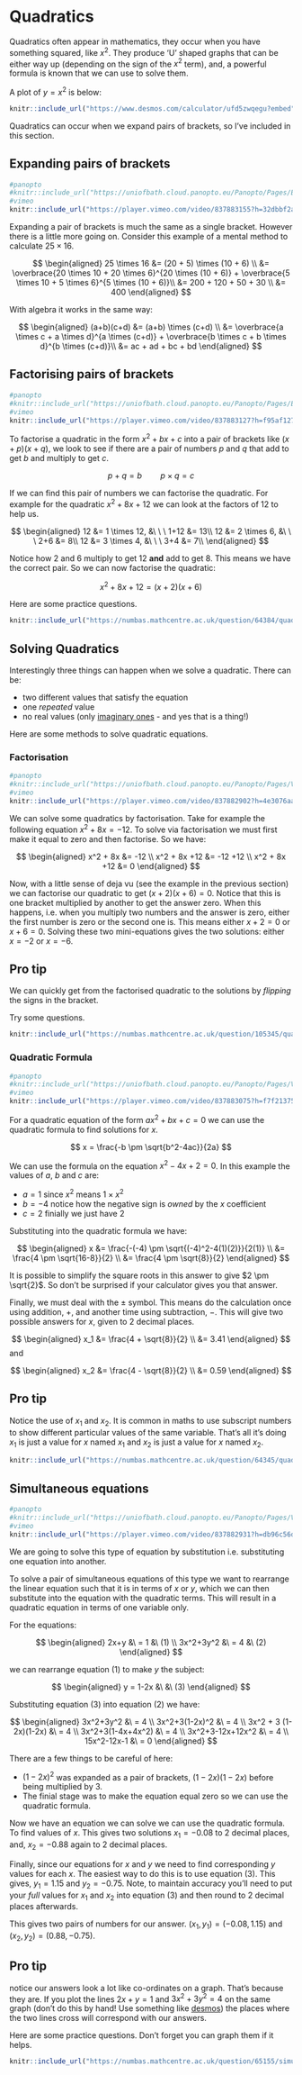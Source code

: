 # Quadratics

Quadratics often appear in mathematics, they occur when you have something squared, like $x^2$. They produce 'U' shaped graphs that can be either way up (depending on the sign of the $x^2$ term), and, a powerful formula is known that we can use to solve them.

A plot of $y=x^2$ is below:

```r
knitr::include_url("https://www.desmos.com/calculator/ufd5zwqegu?embed")
```

Quadratics can occur when we expand pairs of brackets, so I've included in this section.

## Expanding pairs of brackets

```r
#panopto
#knitr::include_url("https://uniofbath.cloud.panopto.eu/Panopto/Pages/Embed.aspx?id=7f1f15a0-c8f5-4690-be57-af1900d6772b&autoplay=false&offerviewer=true&showtitle=true&showbrand=true&captions=false&interactivity=all", height="405px")
#vimeo
knitr::include_url("https://player.vimeo.com/video/837883155?h=32dbbf2a61", height="405px")
```

Expanding a pair of brackets is much the same as a single bracket. However there is a little more going on. Consider this example of a mental method to calculate $25 \times 16$.

$$
\begin{aligned} 25 \times 16 &= (20 + 5) \times (10 + 6) \\
&= \overbrace{20 \times 10 + 20 \times 6}^{20 \times (10 + 6)} + \overbrace{5 \times 10 + 5 \times 6}^{5 \times (10 + 6)}\\
&= 200 + 120 + 50 + 30 \\
&= 400
\end{aligned}
$$

With algebra it works in the same way:

$$
\begin{aligned} (a+b)(c+d) &= (a+b) \times (c+d) \\
&= \overbrace{a \times c + a \times d}^{a \times (c+d)} + \overbrace{b \times c + b \times d}^{b \times (c+d)}\\
&= ac + ad + bc + bd
\end{aligned}
$$

## Factorising pairs of brackets

```r
#panopto
#knitr::include_url("https://uniofbath.cloud.panopto.eu/Panopto/Pages/Embed.aspx?id=a20516c1-acee-4f45-b4d3-af1900d68850&autoplay=false&offerviewer=true&showtitle=true&showbrand=true&captions=false&interactivity=all", height="405px")
#vimeo
knitr::include_url("https://player.vimeo.com/video/837883127?h=f95af1271e", height="405px")
```

To factorise a quadratic in the form $x^2 +bx +c$ into a pair of brackets like $(x+p)(x+q)$, we look to see if there are a pair of numbers $p$ and $q$ that add to get $b$ and multiply to get $c$.

$$
p+q = b \quad \quad p \times q = c
$$

If we can find this pair of numbers we can factorise the quadratic. For example for the quadratic $x^2 + 8x +12$ we can look at the factors of $12$ to help us.

$$
\begin{aligned} 12 &= 1 \times 12, &\ \  \  1+12 &= 13\\
12 &= 2 \times 6, &\ \  \  2+6 &= 8\\
12 &= 3 \times 4, &\ \  \  3+4 &= 7\\
\end{aligned}
$$

Notice how $2$ and $6$ multiply to get $12$ **and** add to get $8$. This means we have the correct pair. So we can now factorise the quadratic:

$$
x^2 + 8x +12 = (x+2)(x+6)
$$

Here are some practice questions. 

```r
knitr::include_url("https://numbas.mathcentre.ac.uk/question/64384/quadratics-factorisation-1/embed/?token=1e79515a-591e-457e-afe3-d82103bb02e9", height="800px")
```

## Solving Quadratics

Interestingly three things can happen when we solve a quadratic. There can be:

- two different values that satisfy the equation
- one *repeated* value
- no real values (only [imaginary ones](https://en.wikipedia.org/wiki/Imaginary_number) - and yes that is a thing!)

Here are some methods to solve quadratic equations.

### Factorisation

```r
#panopto
#knitr::include_url("https://uniofbath.cloud.panopto.eu/Panopto/Pages/Viewer.aspx?id=cd7ea996-68f5-45ec-b525-afa400db1a82&autoplay=false&offerviewer=true&showtitle=true&showbrand=true&captions=false&interactivity=all", height="405px")
#vimeo
knitr::include_url("https://player.vimeo.com/video/837882902?h=4e3076aaa0", height="405px")
```

We can solve some quadratics by factorisation. Take for example the following equation $x^2 + 8x = -12$. To solve via factorisation we must first make it equal to zero and then factorise. So we have:

$$
\begin{aligned} x^2 + 8x &= -12 \\
x^2 + 8x +12 &= -12 +12 \\
x^2 + 8x +12 &= 0
\end{aligned}
$$

Now, with a little sense of deja vu (see the example in the previous section) we can factorise our quadratic to get $(x+2)(x+6)=0$. Notice that this is one bracket multiplied by another to get the answer zero. When this happens, i.e. when you multiply two numbers and the answer is zero, either the first number is zero or the second one is. This means either $x+2=0$ or $x+6=0$. Solving these two mini-equations gives the two solutions: either $x=-2$ or $x=-6$. 

:::{.callout-tip}
## Pro tip

We can quickly get from the factorised quadratic to the solutions by *flipping* the signs in the bracket. 
:::

Try some questions. 

```r
knitr::include_url("https://numbas.mathcentre.ac.uk/question/105345/quadratics-solving-by-factorisation/embed/?token=84458480-2b4c-4902-9920-c43792afedcd", height="800px")
```

### Quadratic Formula

```r
#panopto
#knitr::include_url("https://uniofbath.cloud.panopto.eu/Panopto/Pages/Viewer.aspx?id=af94dc7d-68a8-456e-9d20-afa400db1a80&autoplay=false&offerviewer=true&showtitle=true&showbrand=true&captions=false&interactivity=all", height="405px")
#vimeo
knitr::include_url("https://player.vimeo.com/video/837883075?h=f7f2137541", height="405px")
```

For a quadratic equation of the form $ax^2 + bx + c = 0$ we can use the quadratic formula to find solutions for $x$.

$$
x = \frac{-b \pm \sqrt{b^2-4ac}}{2a}
$$

We can use the formula on the equation $x^2 -4x +2 = 0$. In this example the values of $a$, $b$ and $c$ are:

- $a=1$ since $x^2$ means $1 \times x^2$
- $b=-4$ notice how the negative sign is *owned* by the $x$ coefficient
- $c=2$ finially we just have $2$

Substituting into the quadratic formula we have:

$$
\begin{aligned} x &= \frac{-(-4) \pm \sqrt{(-4)^2-4(1)(2)}}{2(1)} \\
&= \frac{4 \pm \sqrt{16-8}}{2} \\
&= \frac{4 \pm \sqrt{8}}{2}
\end{aligned}
$$

It is possible to simplify the square roots in this answer to give $2 \pm \sqrt{2}$. So don't be surprised if your calculator gives you that answer.

Finally, we must deal with the $\pm$ symbol. This means do the calculation once using addition, $+$, and another time using subtraction, $-$. This will give two possible answers for $x$, given to $2$ decimal places.

$$
\begin{aligned} x_1 &= \frac{4 + \sqrt{8}}{2} \\
&= 3.41
\end{aligned}
$$
and

$$
\begin{aligned} x_2 &= \frac{4 - \sqrt{8}}{2} \\
&= 0.59
\end{aligned}
$$

:::{.callout-tip}
## Pro tip

Notice the use of $x_1$ and $x_2$. It is common in maths to use subscript numbers to show different particular values of the same variable. That's all it's doing $x_1$ is just a value for $x$ named $x_1$ and $x_2$ is just a value for $x$ named $x_2$.

:::

```r
knitr::include_url("https://numbas.mathcentre.ac.uk/question/64345/quadratics-using-the-quadratic-formula/embed/?token=df746faf-a094-4dd6-8e2b-19ae44306fc8", height="800px")
```

## Simultaneous equations

```r
#panopto
#knitr::include_url("https://uniofbath.cloud.panopto.eu/Panopto/Pages/Viewer.aspx?id=34c760ea-bc25-4f73-a70c-afa400db1a84&autoplay=false&offerviewer=true&showtitle=true&showbrand=true&captions=false&interactivity=all", height="405px")
#vimeo
knitr::include_url("https://player.vimeo.com/video/837882931?h=db96c56d1f", height="405px")
```

We are going to solve this type of equation by substitution i.e. substituting one equation into another.

To solve a pair of simultaneous equations of this type we want to rearrange the linear equation such that it is in terms of $x$ or $y$, which we can then substitute into the equation with the quadratic terms. This will result in a quadratic equation in terms of one variable only.

For the equations:

$$
\begin{aligned} 2x+y &\ = 1  &\ (1) \\ 
3x^2+3y^2 &\ = 4 &\ (2)
\end{aligned}
$$

we can rearrange equation $(1)$ to make $y$ the subject:

$$
\begin{aligned} y = 1-2x &\ &\ (3) \end{aligned}
$$

Substituting equation $(3)$ into equation $(2)$ we have:

$$
\begin{aligned}
3x^2+3y^2 &\ = 4 \\
3x^2+3(1-2x)^2 &\ = 4 \\
3x^2 + 3 (1-2x)(1-2x) &\ = 4 \\
3x^2+3(1-4x+4x^2) &\ = 4 \\
3x^2+3-12x+12x^2 &\ = 4 \\
15x^2-12x-1 &\ = 0
\end{aligned}
$$

:::{.callout-warning}
There are a few things to be careful of here:

* $(1-2x)^2$ was expanded as a pair of brackets, $(1-2x)(1-2x)$ before being multiplied by $3$.
* The finial stage was to make the equation equal zero so we can use the quadratic formula.
:::

Now we have an equation we can solve we can use the quadratic formula. To find values of $x$. This gives two solutions $x_1 = -0.08$ to 2 decimal places, and, $x_2 = -0.88$ again to 2 decimal places.

Finally, since our equations for $x$ and $y$ we need to find corresponding $y$ values for each $x$. The easiest way to do this is to use equation $(3)$. This gives, $y_1 =1.15$ and $y_2 = -0.75$. Note, to maintain accuracy you'll need to put your *full* values for $x_1$ and $x_2$ into equation (3) and then round to $2$ decimal places afterwards.

This gives two pairs of numbers for our answer. $(x_1,y_1) = (-0.08,1.15)$ and $(x_2,y_2)=(0.88,-0.75)$.

:::{.callout-tip}
## Pro tip

notice our answers look a lot like co-ordinates on a graph. That's because they are. If you plot the lines $2x+y = 1$ and $3x^2+3y^2 = 4$ on the same graph (don't do this by hand! Use something like [desmos](https://www.desmos.com/calculator)) the places where the two lines cross will correspond with our answers.
:::

Here are some practice questions. Don't forget you can graph them if it helps.

```r
knitr::include_url("https://numbas.mathcentre.ac.uk/question/65155/simultaneous-equations-quadratics-1/embed/?token=582d176f-c880-4353-abdf-8f51e0c575b6", height="800px")
```
